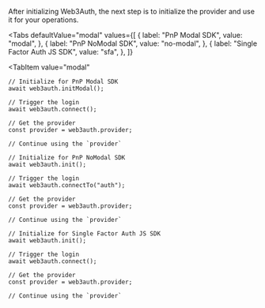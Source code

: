 
After initializing Web3Auth, the next step is to initialize the provider and use it for your
operations.

<Tabs
  defaultValue="modal"
  values={[
    { label: "PnP Modal SDK", value: "modal", },
    { label: "PnP NoModal SDK", value: "no-modal", },
    { label: "Single Factor Auth JS SDK", value: "sfa", },
  ]}
>
<TabItem
  value="modal"
>

```tsx
// Initialize for PnP Modal SDK
await web3auth.initModal();

// Trigger the login
await web3auth.connect();

// Get the provider
const provider = web3auth.provider;

// Continue using the `provider`
```

</TabItem>
<TabItem
  value="no-modal"
>

```tsx
// Initialize for PnP NoModal SDK
await web3auth.init();

// Trigger the login
await web3auth.connectTo("auth");

// Get the provider
const provider = web3auth.provider;

// Continue using the `provider`
```

</TabItem>
<TabItem
  value="sfa"
>

```tsx
// Initialize for Single Factor Auth JS SDK
await web3auth.init();

// Trigger the login
await web3auth.connect();

// Get the provider
const provider = web3auth.provider;

// Continue using the `provider`
```

</TabItem>
</Tabs>
